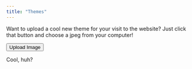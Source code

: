 ```yaml
---
title: "Themes"
---
```


Want to upload a cool new theme for your visit to the website? Just click that button and choose a jpeg from your computer!

```{=html}
<button>Upload Image</button>
<script>
  let button = document.querySelector("button");
  button.addEventListener("click", () => {
    console.log("Button clicked.");
  });
</script>
```

Cool, huh?


